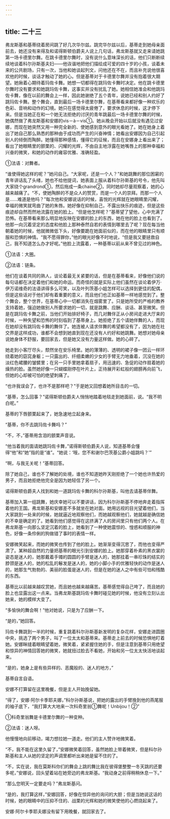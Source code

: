 ```yaml
---
---
---
```

title: 二十三
---



弗龙斯基和基蒂绕着房间跳了好几次华尔兹。跳完华尔兹以后，基蒂走到她母亲面前去，她还没有来得及和诺得斯顿伯爵夫人说上几句话，弗龙斯基就又走来请她跳第一场卡德里尔舞。在跳卡德里尔舞时，没有说什么意味深长的话，他们只断断续续地谈着科尔孙斯基夫妇——他诙谐地把他们描绘成可爱的四十岁的小孩，谈着未来的公共剧场，只有一次，当他和她谈起列文，问他还在不在，而且补充说他很喜欢他的时候，谈话才触动了她的心。但是基蒂对于卡德里尔舞并没有抱着很大期望。她揪着心期待着玛佐卡舞。她想一切都得在跳玛佐卡舞时决定。他在跳卡德里尔舞时没有要求和她跳玛佐卡舞，这事实并没有扰乱了她。她相信她准会和他跳玛佐卡舞，像在以前的舞会上一样，因此她谢绝了五个青年，说她已经和别人约好了跳玛佐卡舞。整个舞会，直到最后一场卡德里尔舞，在基蒂看来都好像一种欢乐的色彩、音响和动作的幻境。她只在感觉得太疲倦了，要求休息的时候，这才停下来。但是当她正在和一个她无法拒绝的讨厌的青年跳最后一场卡德里尔舞的时候，她偶然做了弗龙斯基和安娜的vis－à－vis①。她从晚会开始以后就没有遇见过安娜，而现在她突然又用一种完全新的、使她感到意外的眼光看她了。她在她身上着出了她自己那么熟悉的那种由于成功而产生的兴奋神情；她看出安娜因为自己引起别人的倾倒而陶醉。她懂得那种感情，懂得它的征候，而且在安娜身上看出来了；看出了她眼睛里的颤栗的、闪耀的光辉，不由自主地浮露在她嘴唇上的那种幸福和兴奋的微笑，和她的动作的雍容优雅、准确轻盈。



①法语：对舞者。

“谁使得她这样的呢？”她问自己。“大家呢，还是一个人？”和她跳舞的那位困窘的青年讲话乱了头绪，她也不给他提词，她表面上服从着科尔孙斯基的号令，他先叫大家绕个grandrond①，然后拖成一条chaine②，同时她却尽量观察着，她的心越来越痛了。“不，使她陶醉的不是众人的赞赏，而是一个人的崇拜。而那一个人是……难道是他吗？”每次他和安娜说话的时候，喜悦的光辉就在她眼睛里闪耀，幸福的微笑就弯曲了她的朱唇。她好像在抑制自己，不露出快乐的痕迹，但是这些痕迹却自然而然地流露在她的脸上。“但是他怎样呢？”基蒂望了望他，心中充满了恐怖。在基蒂看来那么明显地反映在安娜的脸上的东西，她在他的脸上也看到了。他那一向沉着坚定的态度和他脸上那种泰然自若的表情到哪里去了呢？现在每当他朝着她的时候，他就微微低下头，好像要跪在她面前似的，而在他的眼睛里只有顺服和恐惧的神情。“我不愿得罪你，”他的眼光好像不时地说，“但是我又要拯救自己，我不知道怎么办才好呢。”他脸上流露着，一种基蒂以前从来不曾见过的神色。



①法语：大圈。

②法语：链条。

他们在谈着共同的熟人，谈论着最无关紧要的话，但是在基蒂看来，好像他们说的每句话都在决定着他们和她的命运。而奇怪的就是实际上他们虽然在谈论着伊万·伊万诺维奇的法语讲得多么可笑，以及叶列茨基小姐怎样可以选择到更佳的配偶，但是这些话对于他们却有着重要的意义，而且他们也正如基蒂一样地感觉到了。整个舞会，整个世界，在基蒂心中一切都消失在烟雾里了。只是她所受的严格的教养支持着她，强迫她做别人所要求她的一切，就是跳舞、应酬、谈话、甚至微笑。但是在跳玛佐卡舞之前，当他们开始排好椅子，而几对舞伴正从小房间走进大厅来的时候，一种失望和恐怖的时刻临到了基蒂身上。她拒绝了五个请她伴舞的人，而现在她却没有跳玛佐卡舞的舞伴了。她连被人请求伴舞的希望都没有了，因为她在社交界是这样成功，谁都不会想到她直到现在还没有人约好和她跳舞。她想对她母亲说她身体不舒服，要回家去，但是她又没有力量这样做。她的心碎了。

她走到小客厅尽头，颓然坐在安乐椅里。她的薄薄的、透明的裙子像一团云一样环绕着她的窈窕身躯；一只露出的、纤细柔嫩的少女的手臂无力地垂着，沉没在她的淡红色裙腰的皱襞里；在另一只手里她拿着扇子，用迅速的、急促的动作扇着她的燥热的脸。虽然她好像一只蝴蝶刚停在叶片上，正待展开彩虹般的翅膀再向前飞，但她的心却被可怕的绝望刺痛了。

“也许我误会了，也许不是那样吧？”于是她又回想着她所目击的一切。

“基蒂，怎么回事？”诺得斯顿伯爵夫人悄悄地踏着地毯走到她面前，说。“我不明白呢。”

基蒂的下唇颤栗起来了，她急速地立起身来。

“基蒂，你不去跳玛佐卡舞吗？”

“不，不，”基蒂用含泪的颤栗声音说。

“他当着我的面请她跳玛佐卡舞，”诺得斯顿伯爵夫人说，知道基蒂会懂得“他”和“她”指的是“谁”。“她说：‘哦，您不和谢尔巴茨基公爵小姐跳吗？’”

“啊，与我无关呢！”基蒂回答。

除了她自己，谁也不了解她的处境，谁也不知道她昨天刚拒绝了一个她也许热爱的男子，而且她拒绝他完全是因为她轻信了另一个。

诺得斯顿伯爵夫人找到和她一道跳玛佐卡舞的科尔孙斯基，叫他去请基蒂伴舞。

基蒂加入第一组跳舞，她庆幸她可以不要讲话，因为科尔孙斯基不停地奔走着指挥着他的王国。弗龙斯基和安娜差不多就坐在她对面。她用远视的目光望着他们，当大家跳到一处来的时候，她就逼近地观察他们，而她越观察他们，她就越是确信她的不幸是确定的了。她看到他们感觉得在这挤满了人的房间里只有他们两个人。在弗龙斯基一向那么坚定沉着的脸上，她看到了一种使她震惊的、惶惑和顺服的神色，好像一条伶俐的狗做错了事时的表情一样。

安娜微笑起来，而她的微笑也传到了他的脸上。她渐渐变得沉思了，而他也变得严肃了。某种超自然的力量把基蒂的眼光引到安娜的脸上。她那穿着朴素的黑衣裳的姿态是迷人的，她那戴着手镯的圆圆的手臂是迷人的，她那挂着一串珍珠的结实的脖颈是迷人的，她的松乱的鬈发是迷人的，她的小脚小手的优雅轻快的动作是迷人的，她那生气勃勃的、美丽的脸蛋是迷人的，但是在她的迷人之中有些可怕和残酷的东西。

基蒂比以前越来越叹赏她，而且她也越来越痛苦。基蒂感觉得自己垮了，而且她的脸上也显露出这一点来。当弗龙斯基跳玛佐卡舞时碰见她的时候，他没有立刻认出她来，她的模样大变了。

“多愉快的舞会啊！”他对她说，只是为了应酬一下。

“是的，”她回答。

玛佐卡舞跳到一半的时候，重复跳着科尔孙斯基新发明的复杂花样，安娜走进圆圈中央，挑选了两个男子，叫了一位太太和基蒂来。基蒂走上前去的时候恐惧地盯着她。安娜眯缝着眼睛望着她，微笑着，紧紧握住她的手，但是注意到基蒂只用绝望和惊异的神情回答她的微笑，她就扭过脸去不看她，开始和另一位太太快活地谈起来。

“是的，她身上是有些异样的、恶魔般的、迷人的地方，”

基蒂自言自语。

安娜不打算留在这里晚餐，但是主人开始挽留她。

“得了，安娜·阿尔卡季耶夫娜，”科尔孙斯基说，把她的露出的手臂挽到他的燕尾服的袖子底下，“我打算大大地来一次科奇里翁①舞呢！Unbijou！②”



①科奇里翁舞是卡德里尔舞的一种变种。

②法语：迷人呀。

他慢慢地向前移动，竭力想拉她一道走。他们的主人赞许地微笑着。

“不，我不能在这里久留了，”安娜微笑着回答，虽然她脸上带着微笑，但是科尔孙斯基和主人从她的坚定的声调里都听出来她是留不住的了。

“不，实在说，我在莫斯科你们的舞会上跳的舞比我在彼得堡整整一冬天跳的还要多呢，”安娜说，回头望着站在她旁边的弗龙斯基。“我动身之前得稍稍休息一下。”

“那么您明天一定要走吗？”弗龙斯基问。

“是的，我打算这样，”安娜回答，好像在惊异他的询问的大胆；但是当她说这话的时候，她的眼睛中的压抑不住的、战栗的光辉和她的微笑使他的心燃烧起来了。

安娜·阿尔卡季耶夫娜没有留下用晚餐，就回家去了。